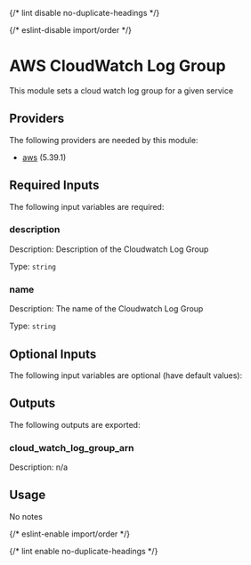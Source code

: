 
{/* lint disable no-duplicate-headings */}

{/* eslint-disable import/order */}

<ModuleHeader name="aws_cloudwatch_log_group" sourceHref="https://github.com/Panfactum/stack/tree/__PANFACTUM_VERSION_EDGE__/packages/infrastructure/aws_cloudwatch_log_group" status="stable" type="submodule" />

# AWS CloudWatch Log Group

This module sets a cloud watch log group for a given service

## Providers

The following providers are needed by this module:

* [aws](https://registry.terraform.io/providers/hashicorp/aws/5.39.1/docs) (5.39.1)

## Required Inputs

The following input variables are required:

### description

Description: Description of the Cloudwatch Log Group

Type: `string`

### name

Description: The name of the Cloudwatch Log Group

Type: `string`

## Optional Inputs

The following input variables are optional (have default values):

## Outputs

The following outputs are exported:

### cloud\_watch\_log\_group\_arn

Description: n/a

## Usage

No notes

{/* eslint-enable import/order */}

{/* lint enable no-duplicate-headings */}
